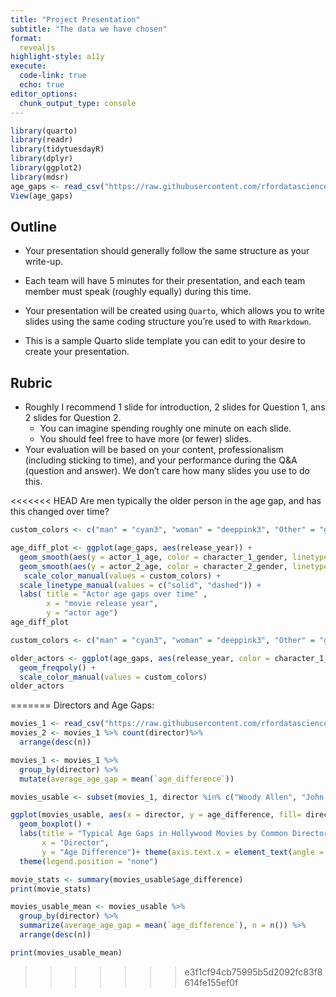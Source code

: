 ```yaml
---
title: "Project Presentation"
subtitle: "The data we have chosen"
format: 
  revealjs
highlight-style: a11y
execute:
  code-link: true
  echo: true
editor_options: 
  chunk_output_type: console
---
```

```r
library(quarto)
library(readr)
library(tidytuesdayR)
library(dplyr)
library(ggplot2)
library(mdsr)
age_gaps <- read_csv("https://raw.githubusercontent.com/rfordatascience/tidytuesday/master/data/2023/2023-02-14/age_gaps.csv", show_col_types = FALSE)
View(age_gaps)
```

## Outline

* Your presentation should generally follow the same structure as your write-up. 

* Each team will have 5 minutes for their presentation, and each team member must speak (roughly equally) during this time. 

* Your presentation will be created using `Quarto`, which allows you to write slides using the same coding structure you’re used to with `Rmarkdown`. 

* This is a sample Quarto slide template you can edit to your desire to create your presentation. 

## Rubric

* Roughly I recommend 1 slide for introduction, 2 slides for Question 1, ans 2 slides for Question 2. 
  + You can imagine spending roughly one minute on each slide.
  + You should feel free to have more (or fewer) slides. 
  
* Your evaluation will be based on your content, professionalism (including sticking to time), and your performance during the Q&A (question and answer). We don’t care how many slides you use to do this.

<<<<<<< HEAD
Are men typically the older person in the age gap, and has this changed over time?
```r
custom_colors <- c("man" = "cyan3", "woman" = "deeppink3", "Other" = "gray")

age_diff_plot <- ggplot(age_gaps, aes(release_year)) +
  geom_smooth(aes(y = actor_1_age, color = character_1_gender, linetype = "Actor 1")) +
  geom_smooth(aes(y = actor_2_age, color = character_2_gender, linetype = "Actor 2")) +
   scale_color_manual(values = custom_colors) +
  scale_linetype_manual(values = c("solid", "dashed")) +
  labs( title = "Actor age gaps over time" ,
        x = "movie release year",
        y = "actor age")
age_diff_plot
```

```r
custom_colors <- c("man" = "cyan3", "woman" = "deeppink3", "Other" = "gray")

older_actors <- ggplot(age_gaps, aes(release_year, color = character_1_gender))+
  geom_freqpoly() +
  scale_color_manual(values = custom_colors)
older_actors
```

=======
Directors and Age Gaps:
```r
movies_1 <- read_csv("https://raw.githubusercontent.com/rfordatascience/tidytuesday/master/data/2023/2023-02-14/age_gaps.csv", show_col_types = FALSE)
movies_2 <- movies_1 %>% count(director)%>%
  arrange(desc(n))
```

```r
movies_1 <- movies_1 %>%
  group_by(director) %>%
  mutate(average_age_gap = mean(`age_difference`)) 

```

```r
movies_usable <- subset(movies_1, director %in% c("Woody Allen", "John Glen", "Martin Scorsese", "Mike Newell", "Steven Spielberg", "Christopher Nolan", "David Fincher", "Dennis Dugan", "Guy Hamilton", "Mike Nichols"))

```


```r
ggplot(movies_usable, aes(x = director, y = age_difference, fill= director)) +
  geom_boxplot() +
  labs(title = "Typical Age Gaps in Hollywood Movies by Common Directors",
       x = "Director",
       y = "Age Difference")+ theme(axis.text.x = element_text(angle = 90, vjust = 0.5, hjust=1))+
  theme(legend.position = "none")
```

```r
movie_stats <- summary(movies_usable$age_difference)
print(movie_stats)

```

```r
movies_usable_mean <- movies_usable %>%
  group_by(director) %>%
  summarize(average_age_gap = mean(`age_difference`), n = n()) %>%
  arrange(desc(n))

print(movies_usable_mean)

```
>>>>>>> e3f1cf94cb75995b5d2092fc83f8614fe155ef0f
